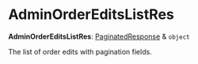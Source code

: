 
# AdminOrderEditsListRes

 **AdminOrderEditsListRes**: [PaginatedResponse](../interfaces/medusa.PaginatedResponse.mdx) & `object`

The list of order edits with pagination fields.

